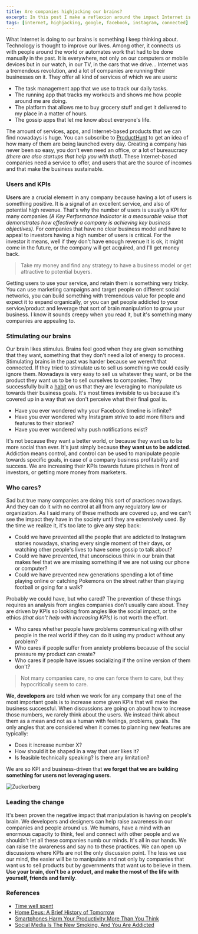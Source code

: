 ```yaml
---
title: Are companies highjacking our brains?
excerpt: In this post I make a reflexion around the impact Internet is having in our brains.
tags: [internet, highjacking, google, facebook, instagram, connected]
---
```


What Internet is doing to our brains is something I keep thinking about. Technology is thought to improve our lives. Among other, it connects us with people around the world or automates work that had to be done manually in the past.  It is everywhere, not only on our computers or mobile devices but in our watch, in our TV, in the cars that we drive... Internet was a tremendous revolution, and a lot of companies are running their businesses on it. They offer all kind of services of which we are users:

- The task management app that we use to track our daily tasks.
- The running app that tracks my workouts and shows me how people around me are doing.
- The platform that allows me to buy grocery stuff and get it delivered to my place in a matter of hours.
- The gossip apps that let me know about everyone's life.

The amount of services, apps, and Internet-based products that we can find nowadays is huge. You can subscribe to [ProductHunt](http://producthunt.com/) to get an idea of how many of them are being launched every day. Creating a company has never been so easy, you don't even need an office, or a lot of bureaucracy *(there are also startups that help you with that)*. These Internet-based companies need a service to offer, and users that are the source of incomes and that make the business sustainable.

### Users and KPIs

**Users** are a crucial element in any company because having a lot of users is something positive. It is a signal of an excellent service, and also of potential high revenue. That's why the number of users is usually a KPI for many companies *(A Key Performance Indicator is a measurable value that demonstrates how effectively a company is achieving key business objectives)*. For companies that have no clear business model and have to appeal to investors having a high number of users is critical. For the investor it means, well if they don't have enough revenue it is ok, it might come in the future, or the company will get acquired, and I'll get money back.

> Take my money and find any strategy to have a business model or get attractive to potential buyers.

Getting users to use your service, and retain them is something very tricky. You can use marketing campaigns and target people on different social networks, you can build something with tremendous value for people and expect it to expand organically, or you can get people addicted to your service/product and leverage that sort of brain manipulation to grow your business. I know it sounds creepy when you read it, but it's something many companies are appealing to.

### Stimulating our brains

Our brain likes stimulus. Brains feel good when they are given something that they want, something that they don't need a lot of energy to process. Stimulating brains in the past was harder because we weren't that connected. If they tried to stimulate us to sell us something we could easily ignore them. Nowadays is very easy to sell us whatever they want, or be the product they want us to be to sell ourselves to companies. They successfully built a [habit](https://www.amazon.com/Power-Habit-What-Life-Business/dp/081298160X) on us that they are leveraging to manipulate us towards their business goals. It's most times invisible to us because it's covered up in a way that we don't perceive what their final goal is.

- Have you ever wondered why your Facebook timeline is infinite?
- Have you ever wondered why Instagram strive to add more filters and features to their stories?
- Have you ever wondered why push notifications exist?

It's not because they want a better world, or because they want us to be more social than ever. It's just simply because **they want us to be addicted**. Addiction means control, and control can be used to manipulate people towards specific goals, in case of a company business profitability and success. We are increasing their KPIs towards future pitches in front of investors, or getting more money from marketers.

### Who cares?

Sad but true many companies are doing this sort of practices nowadays. And they can do it with no control at all from any regulatory law or organization. As I said many of these methods are covered up, and we can't see the impact they have in the society until they are extensively used. By the time we realize it, it's too late to give any step back:

- Could we have prevented all the people that are addicted to Instagram stories nowadays, sharing every single moment of their days, or watching other people's lives to have some gossip to talk about?
- Could we have prevented, that unconscious think in our brain that makes feel that we are missing something if we are not using our phone or computer?
- Could we have prevented new generations spending a lot of time playing online or catching Pokemons on the street rather than playing football or going for a walk?

Probably we could have, but who cared? The prevention of these things requires an analysis from angles companies don't usually care about. They are driven by KPIs so looking from angles like the social impact, or the ethics *(that don't help with increasing KPIs)* is not worth the effort.

- Who cares whether people have problems communicating with other people in the real world if they can do it using my product without any problem?
- Who cares if people suffer from anxiety problems because of the social pressure my product can create?
- Who cares if people have issues socializing if the online version of them don't?

> Not many companies care, no one can force them to care, but they hypocritically seem to care.

**We, developers** are told when we work for any company that one of the most important goals is to increase some given KPIs that will make the business successful. When discussions are going on about how to increase those numbers, we rarely think about the users. We instead think about them as a mean and not as a human with feelings, problems, goals. The only angles that are considered when it comes to planning new features are typically:

- Does it increase number X?
- How should it be shaped in a way that user likes it?
- Is feasible technically speaking? Is there any limitation?

We are so KPI and business-driven that **we forget that we are building something for users not leveraging users**.

![Zuckerberg](http://2.bp.blogspot.com/_RKALUNnD3Ks/TN2cy5U72II/AAAAAAAAAlk/MS_tBaJOx7c/s1600/mark-zuckerberg-2009-11-24-18-10-3.jpg)

### Leading the change

It's been proven the negative impact that manipulation is having on people's brain. We developers and designers can help raise awareness in our companies and people around us. We humans, have a mind with an enormous capacity to think, feel and connect with other people and we shouldn't let all these companies numb our minds. It's all in our hands. We can raise the awareness and say no to these practices. We can open up discussions where KPIs are not the only discussion point. The less we use our mind, the easier will be to manipulate and not only by companies that want us to sell products but by governments that want us to believe in them. **Use your brain, don't be a product, and make the most of the life with yourself, friends and family**.

### References

- [Time well spent](https://timewellspent.io)
- [Home Deus: A Brief History of Tomorrow](https://www.goodreads.com/book/show/31138556-homo-deus)
- [Smartphones Harm Your Productivity More Than You Think](https://medium.com/personal-growth/smartphones-harm-your-productivity-more-than-you-think-62e105655992)
- [Social Media Is The New Smoking, And You Are Addicted](https://medium.com/@orge/social-media-is-the-new-smoking-and-you-are-addicted-85379876fb73)